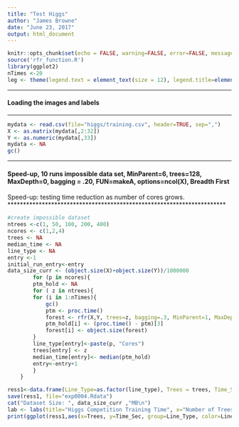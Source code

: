 ```yaml
---
title: "Test Higgs"
author: "James Browne"
date: "June 23, 2017"
output: html_document
---
```


```r
knitr::opts_chunk$set(echo = FALSE, warning=FALSE, error=FALSE, message=FALSE, cache = FALSE)
source('rfr_function.R')
library(ggplot2)
nTimes <-20
leg <- theme(legend.text = element_text(size = 12), legend.title=element_blank(), plot.title = element_text(size = 16,  face="bold"), plot.subtitle = element_text(size = 12),axis.title.x = element_text(size=12), axis.text.x = element_text(size=12), axis.title.y = element_text(size=12), axis.text.y = element_text(size=12))
```


**********************************************************************
#### Loading the images and labels
**********************************************************************
```r
mydata <- read.csv(file="higgs/training.csv", header=TRUE, sep=",")
X <- as.matrix(mydata[,2:32])
Y <- as.numeric(mydata[,33])
mydata <- NA
gc()
```

**********************************************************************
#### Speed-up, 10 runs impossible data set, MinParent=6, trees=128, MaxDepth=0, bagging = .20, FUN=makeA, options=ncol(X), Breadth First
Speed-up: testing time reduction as number of cores grows.  
**********************************************************************
```r
#create impossible dataset
ntrees <-c(1, 50, 100, 200, 400)
ncores <- c(1,2,4)
trees <- NA
median_time <- NA
line_type <- NA
entry <-1
initial_run_entry<-entry
data_size_curr <- (object.size(X)+object.size(Y))/1000000
		for (p in ncores){
		ptm_hold <- NA
        for ( z in ntrees){
		for (i in 1:nTimes){
			gc()
			ptm <- proc.time()
			forest <- rfr(X,Y, trees=z, bagging=.3, MinParent=1, MaxDepth="inf", COOB=TRUE, stratify=TRUE, NumCores=p)
			ptm_hold[i] <- (proc.time() - ptm)[3]
			forest[i] <- object.size(forest)
		}
		line_type[entry]<-paste(p, "Cores")
		trees[entry] <- z
		median_time[entry]<- median(ptm_hold)
        entry<-entry+1
        }
	}
```

```r
ress1<-data.frame(Line_Type=as.factor(line_type), Trees = trees, Time_Sec=median_time)
save(ress1, file="exp0004.Rdata")
cat("Dataset Size: ", data_size_curr ,"MB\n")
lab <- labs(title="Higgs Competition Training Time", x="Number of Trees", y="Training Time(s)", subtitle =paste("Higgs Dataset, 250000x31, Size: ", data_size_curr, "MB"))
print(ggplot(ress1,aes(x=Trees, y=Time_Sec, group=Line_Type, color=Line_Type))+geom_line()+lab +leg )
```

